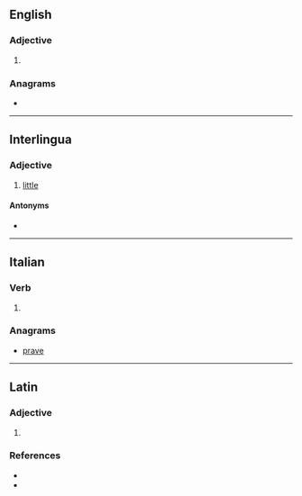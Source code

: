 ==English==

===Adjective===
{{en-adj|-}}

# {{alternative spelling of|pareve|lang=en}}

===Anagrams===
* {{anagrams|en|a=aeprv|parev|paver|vaper}}

----

==Interlingua==

===Adjective===
{{ia-adj|minor|sup2=minime}}

# [[little]]

====Antonyms====
* {{l|ia|grande}}

----

==Italian==

===Verb===
{{head|it|verb form}}

# {{inflection of|it|parere||3|s|phis}}

===Anagrams===
* [[prave#Italian|prave]]

----

==Latin==

===Adjective===
{{la-adj-form|parve}}

# {{inflection of|la|parvus||voc|m|s}}

===References===
* {{R:L&S}}
* {{R:Gaffiot}}